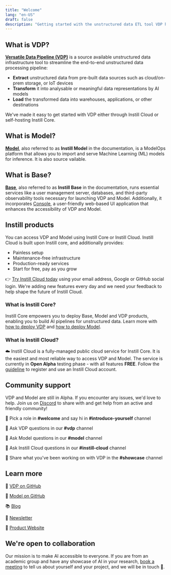 ```yaml
---
title: "Welcome"
lang: "en-US"
draft: false
description: "Getting started with the unstructured data ETL tool VDP https://github.com/instill-ai/vdp"
---
```


## What is VDP?

[**Versatile Data Pipeline (VDP)**](https://github.com/instill-ai/vdp) is a source available unstructured data infrastructure tool to streamline the end-to-end unstructured data processing pipeline:

- **Extract** unstructured data from pre-built data sources such as cloud/on-prem storage, or IoT devices
- **Transform** it into analysable or meaningful data representations by AI models
- **Load** the transformed data into warehouses, applications, or other destinations

We've made it easy to get started with VDP either through Instill Cloud or self-hosting Instill Core.

## What is Model?

[**Model**](https://github.com/instill-ai/model), also referred to as **Instill Model** in the documentation, is a ModelOps platform that
allows you to import and serve Machine Learning (ML) models for inference. It is also source vailable.

## What is Base?

[**Base**](https://github.com/instill-ai/base), also referred to as **Instill Base** in the documentation,
runs essential services like a user management server, databases, and third-party observability tools necessary for launching VDP and Model.
Additionally, it incorporates [Console](https://github.com/instill-ai/console), a user-friendly web-based UI application that enhances the accessibility of VDP and Model.

## Instill products

You can access VDP and Model using Instill Core or Instill Cloud. Instill Cloud is built upon Instill core, and additionally provides:

- Painless setup
- Maintenance-free infrastructure
- Production-ready services
- Start for free, pay as you grow

👉 [Try Instill Cloud today](https://console.instill.tech/?utm_source=documentation&utm_medium=link&utm_campaign=23q2-instill-cloud-launch) using your email address, Google or GitHub social login.
We're adding new features every day and we need your feedback to help shape the future of Instill Cloud.

### What is Instill Core?

Instill Core empowers you to deploy Base, Model and VDP products, enabling you to build AI pipelines for unstructured data.
Learn more with [how to deploy VDP](/docs/vdp/deployment/overview) and [how to deploy Model](/docs/model/deployment/overview).

### What is Instill Cloud?

☁️ Instill Cloud is a fully-managed public cloud service for Instill Core.
It is the easiest and most reliable way to access VDP and Model.
The service is currently in **Open Alpha** testing phase - with all features **FREE**.
Follow the [guideline](/docs/instill-cloud/getting-started) to register and use an Instill Cloud account.

## Community support

VDP and Model are still in Alpha. If you encounter any issues, we'd love to help. Join us on [Discord](https://discord.gg/sevxWsqpGh) to share with and get help from an active and friendly community!

👋 Pick a role in **#welcome** and say hi in **#introduce-yourself** channel

👋 Ask VDP questions in our **#vdp** channel

👋 Ask Model questions in our **#model** channel

👋 Ask Instill Cloud questions in our **#instill-cloud** channel

👋 Share what you've been working on with VDP in the **#showcase** channel

## Learn more

🌟 [VDP on GitHub](https://github.com/instill-ai/vdp)

🌟 [Model on GitHub](https://github.com/instill-ai/model)

📚 [Blog](/blog/?utm_source=documentation&utm_medium=link)

📖 [Newsletter](/newsletter/?utm_source=documentation&utm_medium=link)

🚀 [Product Website](/?utm_source=documentation&utm_medium=link)

## We're open to collaboration

Our mission is to make AI accessible to everyone. If you are from an academic group and have any showcase of AI in your research,
[book a meeting](https://calendly.com/instill-ai/chat-with-us) to tell us about yourself and your project, and we will be in touch 👐.
